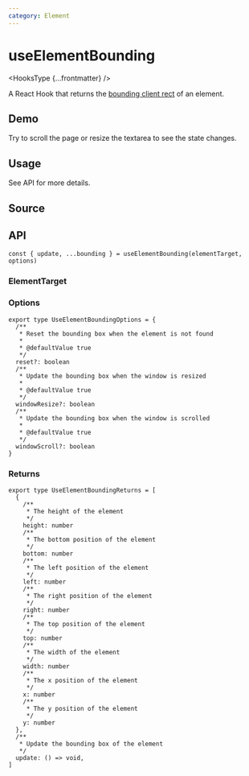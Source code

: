 ```yaml
---
category: Element
---
```


# useElementBounding


<HooksType {...frontmatter} />

A React Hook that returns the [bounding client rect](https://developer.mozilla.org/en-US/docs/Web/API/Element/getBoundingClientRect) of an element.

## Demo

Try to scroll the page or resize the textarea to see the state changes.


<App />

## Usage

See API for more details.

## Source


<Source />

## API

```tsx
const { update, ...bounding } = useElementBounding(elementTarget, options)
```

### ElementTarget


<Tip type="target" />

### Options

```tsx
export type UseElementBoundingOptions = {
  /**
   * Reset the bounding box when the element is not found
   *
   * @defaultValue true
   */
  reset?: boolean
  /**
   * Update the bounding box when the window is resized
   *
   * @defaultValue true
   */
  windowResize?: boolean
  /**
   * Update the bounding box when the window is scrolled
   *
   * @defaultValue true
   */
  windowScroll?: boolean
}
```

### Returns

```tsx
export type UseElementBoundingReturns = [
  {
    /**
     * The height of the element
     */
    height: number
    /**
     * The bottom position of the element
     */
    bottom: number
    /**
     * The left position of the element
     */
    left: number
    /**
     * The right position of the element
     */
    right: number
    /**
     * The top position of the element
     */
    top: number
    /**
     * The width of the element
     */
    width: number
    /**
     * The x position of the element
     */
    x: number
    /**
     * The y position of the element
     */
    y: number
  },
  /**
   * Update the bounding box of the element
   */
  update: () => void,
]
```
